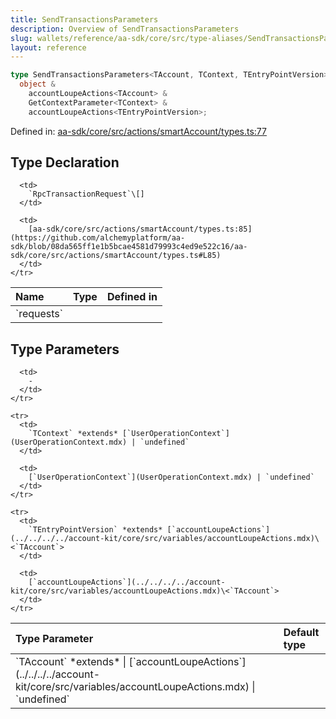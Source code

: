 ```yaml
---
title: SendTransactionsParameters
description: Overview of SendTransactionsParameters
slug: wallets/reference/aa-sdk/core/src/type-aliases/SendTransactionsParameters
layout: reference
---
```


```ts
type SendTransactionsParameters<TAccount, TContext, TEntryPointVersion> =
  object &
    accountLoupeActions<TAccount> &
    GetContextParameter<TContext> &
    accountLoupeActions<TEntryPointVersion>;
```

Defined in: [aa-sdk/core/src/actions/smartAccount/types.ts:77](https://github.com/alchemyplatform/aa-sdk/blob/08da565ff1e1b5bcae4581d79993c4ed9e522c16/aa-sdk/core/src/actions/smartAccount/types.ts#L77)

## Type Declaration

<table>
  <thead>
    <tr>
      <th align="left">Name</th>
      <th align="left">Type</th>
      <th align="left">Defined in</th>
    </tr>
  </thead>

  <tbody>
    <tr>
      <td>
        `requests`
      </td>

      <td>
        `RpcTransactionRequest`\[]
      </td>

      <td>
        [aa-sdk/core/src/actions/smartAccount/types.ts:85](https://github.com/alchemyplatform/aa-sdk/blob/08da565ff1e1b5bcae4581d79993c4ed9e522c16/aa-sdk/core/src/actions/smartAccount/types.ts#L85)
      </td>
    </tr>

  </tbody>
</table>

## Type Parameters

<table>
  <thead>
    <tr>
      <th align="left">Type Parameter</th>
      <th align="left">Default type</th>
    </tr>
  </thead>

  <tbody>
    <tr>
      <td>
        `TAccount` *extends*
        | [`accountLoupeActions`](../../../../account-kit/core/src/variables/accountLoupeActions.mdx)
        | `undefined`
      </td>

      <td>
        ‐
      </td>
    </tr>

    <tr>
      <td>
        `TContext` *extends* [`UserOperationContext`](UserOperationContext.mdx) | `undefined`
      </td>

      <td>
        [`UserOperationContext`](UserOperationContext.mdx) | `undefined`
      </td>
    </tr>

    <tr>
      <td>
        `TEntryPointVersion` *extends* [`accountLoupeActions`](../../../../account-kit/core/src/variables/accountLoupeActions.mdx)\<`TAccount`>
      </td>

      <td>
        [`accountLoupeActions`](../../../../account-kit/core/src/variables/accountLoupeActions.mdx)\<`TAccount`>
      </td>
    </tr>

  </tbody>
</table>
